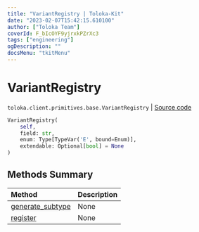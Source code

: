 ```yaml
---
title: "VariantRegistry | Toloka-Kit"
date: "2023-02-07T15:42:15.610100"
author: ["Toloka Team"]
coverId: F_bIcOYF9yjrxkPZrXc3
tags: ["engineering"]
ogDescription: ""
docsMenu: "tkitMenu"
---
```


# VariantRegistry
`toloka.client.primitives.base.VariantRegistry` | [Source code](https://github.com/Toloka/toloka-kit/blob/v1.1.3/src/client/primitives/base.py#L33)

```python
VariantRegistry(
    self,
    field: str,
    enum: Type[TypeVar('E', bound=Enum)],
    extendable: Optional[bool] = None
)
```

## Methods Summary

| Method | Description |
| :------| :-----------|
[generate_subtype](/docs-new/toloka-kit/reference/toloka.client.primitives.base.VariantRegistry.generate_subtype)| None
[register](/docs-new/toloka-kit/reference/toloka.client.primitives.base.VariantRegistry.register)| None

